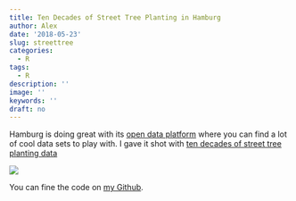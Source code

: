```yaml
---
title: Ten Decades of Street Tree Planting in Hamburg
author: Alex
date: '2018-05-23'
slug: streettree
categories:
  - R
tags:
  - R
description: ''
image: ''
keywords: ''
draft: no
---
```


Hamburg is doing great with its <a href="http://transparenz.hamburg.de/">open data platform</a> where you can find a lot of cool data sets to play with. I gave it shot with <a href="http://suche.transparenz.hamburg.de/dataset/strassenbaumkataster-hamburg8?forceWeb=true">ten decades of street tree planting data</a>

![](/post/2018-05-23-ten-decades-of-street-tree-planting-in-hamburg_files/streettrees.gif)

You can fine the code on <a href="https://github.com/kruse-alex/hamburg_trees">my Github</a>.

